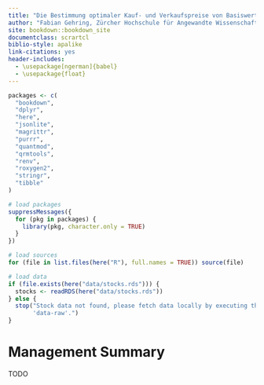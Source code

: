 ```yaml
---
title: "Die Bestimmung optimaler Kauf- und Verkaufspreise von Basiswerten zur Wahrung der täglichen Delta-Neutralität beim Handel von Aktionoptionen mit Hilfe verschiedener Machine Learning Methoden"
author: "Fabian Gehring, Zürcher Hochschule für Angewandte Wissenschaften"
site: bookdown::bookdown_site
documentclass: scrartcl
biblio-style: apalike
link-citations: yes
header-includes:
  - \usepackage[ngerman]{babel}
  - \usepackage{float}
---
```



```r
packages <- c(
  "bookdown",
  "dplyr",
  "here",
  "jsonlite",
  "magrittr",
  "purrr",
  "quantmod",
  "qrmtools",
  "renv",
  "roxygen2",
  "stringr",
  "tibble"
)

# load packages
suppressMessages({
  for (pkg in packages) {
    library(pkg, character.only = TRUE)
  }
})

# load sources
for (file in list.files(here("R"), full.names = TRUE)) source(file)

# load data
if (file.exists(here("data/stocks.rds"))) {
  stocks <- readRDS(here("data/stocks.rds"))
} else {
  stop("Stock data not found, please fetch data locally by executing the script 'fetch_data' available in the folder 
       'data-raw'.")
}

```


# Management Summary {-#summary}

TODO

